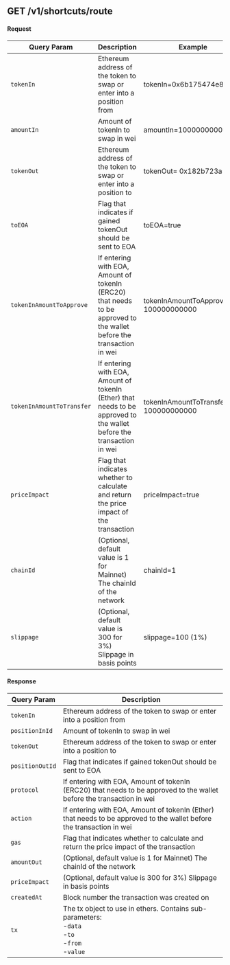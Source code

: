 ## GET /v1/shortcuts/route

#### Request

| Query Param               | Description                                                                                                           | Example                                |
| ------------------------- | --------------------------------------------------------------------------------------------------------------------- | -------------------------------------- |
| `tokenIn`                 | Ethereum address of the token to swap or enter into a position from                                                   | tokenIn=0x6b175474e8909...             |
| `amountIn`                | Amount of tokenIn to swap in wei                                                                                      | amountIn=100000000000                  |
| `tokenOut`                | Ethereum address of the token to swap or enter into a position to                                                     | tokenOut= 0x182b723a587...             |
| `toEOA`                   | Flag that indicates if gained tokenOut should be sent to EOA                                                          | toEOA=true                             |
| `tokenInAmountToApprove`  | If entering with EOA, Amount of tokenIn (ERC20) that needs to be approved to the wallet before the transaction in wei | tokenInAmountToApprove= 100000000000   |
| `tokenInAmountToTransfer` | If entering with EOA, Amount of tokenIn (Ether) that needs to be approved to the wallet before the transaction in wei | tokenInAmountToTransfer = 100000000000 |
| `priceImpact`             | Flag that indicates whether to calculate and return the price impact of the transaction                               | priceImpact=true                       |
| `chainId`                 | (Optional, default value is 1 for Mainnet) The chainId of the network                                                 | chainId=1                              |
| `slippage`                | (Optional, default value is 300 for 3%) Slippage in basis points                                                      | slippage=100 (1%)                      |

#### Response

| Query Param     | Description                                                                                                           |
| --------------- | --------------------------------------------------------------------------------------------------------------------- |
| `tokenIn`       | Ethereum address of the token to swap or enter into a position from                                                   |
| `positionInId`  | Amount of tokenIn to swap in wei                                                                                      |
| `tokenOut`      | Ethereum address of the token to swap or enter into a position to                                                     |
| `positionOutId` | Flag that indicates if gained tokenOut should be sent to EOA                                                          |
| `protocol`      | If entering with EOA, Amount of tokenIn (ERC20) that needs to be approved to the wallet before the transaction in wei |
| `action`        | If entering with EOA, Amount of tokenIn (Ether) that needs to be approved to the wallet before the transaction in wei |
| `gas`           | Flag that indicates whether to calculate and return the price impact of the transaction                               |
| `amountOut`     | (Optional, default value is 1 for Mainnet) The chainId of the network                                                 |
| `priceImpact`   | (Optional, default value is 300 for 3%) Slippage in basis points                                                      |
| `createdAt`     | Block number the transaction was created on                                                                           |
| `tx`            | The tx object to use in ethers. Contains sub-parameters: <br/> -`data`<br/> -`to` <br/>-`from` <br/>-`value`          |
